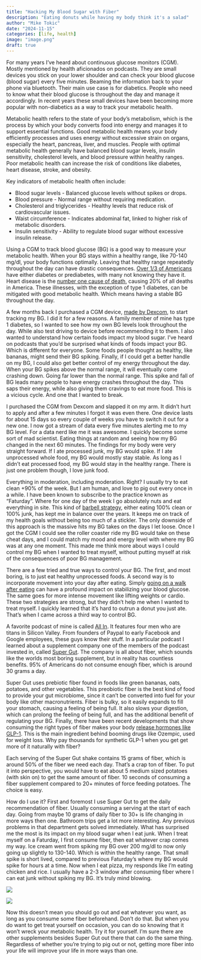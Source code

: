 ```yaml
---
title: "Hacking My Blood Sugar with Fiber"
description: "Eating donuts while having my body think it's a salad"
author: "Mike Tokic"
date: "2024-11-15"
categories: [life, health]
image: "image.png"
draft: true
---
```


For many years I've heard about continuous glucose monitors (CGM). Mostly mentioned by health aficionados on podcasts. They are small devices you stick on your lower shoulder and can check your blood glucose (blood sugar) every five minutes. Beaming the information back to your phone via bluetooth. Their main use case is for diabetics. People who need to know what their blood glucose is throughout the day and manage it accordingly. In recent years these small devices have been becoming more popular with non-diabetics as a way to track your metabolic health. 

Metabolic health refers to the state of your body’s metabolism, which is the process by which your body converts food into energy and manages it to support essential functions. Good metabolic health means your body efficiently processes and uses energy without excessive strain on organs, especially the heart, pancreas, liver, and muscles. People with optimal metabolic health generally have balanced blood sugar levels, insulin sensitivity, cholesterol levels, and blood pressure within healthy ranges. Poor metabolic health can increase the risk of conditions like diabetes, heart disease, stroke, and obesity.

Key indicators of metabolic health often include:

- Blood sugar levels - Balanced glucose levels without spikes or drops.
- Blood pressure - Normal range without requiring medication.
- Cholesterol and triglycerides - Healthy levels that reduce risk of cardiovascular issues.
- Waist circumference - Indicates abdominal fat, linked to higher risk of metabolic disorders.
- Insulin sensitivity - Ability to regulate blood sugar without excessive insulin release.

Using a CGM to track blood glucose (BG) is a good way to measure your metabolic health. When your BG stays within a healthy range, like 70-140 mg/dl, your body functions optimally. Leaving that healthy range repeatedly throughout the day can have drastic consequences. [Over 1/3 of Americans](https://www.cdc.gov/diabetes/communication-resources/diabetes-statistics.html#:~:text=Diabetes%201%20Diabetes%20About%2038%20million%20people%20have,health%20complications%3A%20...%205%20Common%20Types%20of%20Diabetes) have either diabetes or prediabetes, with many not knowing they have it. Heart disease is the [number one cause of death](https://www.healthline.com/health/leading-causes-of-death), causing 20% of all deaths in America. These illnesses, with the exception of type 1 diabetes, can be mitigated with good metabolic health. Which means having a stable BG throughout the day. 

A few months back I purchased a CGM device, [made by Dexcom](https://www.stelo.com/en-us), to start tracking my BG. I did it for a few reasons. A family member of mine has type 1 diabetes, so I wanted to see how my own BG levels look throughout the day. While also test driving to device before recommending it to them. I also wanted to understand how certain foods impact my blood sugar. I've heard on podcasts that you'd be surprised what kinds of foods impact your BG. Which is different for everyone. Some foods people thought as healthy, like bananas, might send their BG spiking. Finally, if I could get a better handle on my BG, I could also get better control of my energy throughout the day. When your BG spikes above the normal range, it will eventually come crashing down. Going far lower than the normal range. This spike and fall of BG leads many people to have energy crashes throughout the day. This saps their energy, while also giving them cravings to eat more food. This is a vicious cycle. And one that I wanted to break. 

I purchased the CGM from Dexcom and slapped it on my arm. It didn't hurt to apply and after a few minutes I forgot it was even there. One device lasts for about 15 days so every couple of weeks you have to switch it out for a new one. I now got a stream of data every five minutes alerting me to my BG level. For a data nerd like me it was awesome. I quickly become some sort of mad scientist. Eating things at random and seeing how my BG changed in the next 60 minutes. The findings for my body were very straight forward. If I ate processed junk, my BG would spike. If I ate unprocessed whole food, my BG would mostly stay stable. As long as I didn't eat processed food, my BG would stay in the healthy range. There is just one problem though, I love junk food. 

Everything in moderation, including moderation. Right? I usually try to eat clean +90% of the week. But I am human, and love to pig out every once in a while. I have been known to subscribe to the practice known as "Faturday". Where for one day of the week I go absolutely nuts and eat everything in site. This kind of [barbell strategy](https://www.investopedia.com/articles/investing/013114/barbell-investment-strategy.asp), either eating 100% clean or 100% junk, has kept me in balance over the years. It keeps me on track of my health goals without being too much of a stickler. The only downside of this approach is the massive hits my BG takes on the days I let loose. Once I got the CGM I could see the roller coaster ride my BG would take on these cheat days, and I could match my mood and energy level with where my BG was at any one moment. This made me think more about ways I could control my BG when I wanted to treat myself, without putting myself at risk of the consequences of poor BG management. 

There are a few tried and true ways to control your BG. The first, and most boring, is to just eat healthy unprocessed foods. A second way is to incorporate movement into your day after eating. Simply [going on a walk after eating](https://www.thehealthy.com/exercise/walking/blood-sugar-walking/) can have a profound impact on stabilizing your blood glucose. The same goes for more intense movement like lifting weights or cardio. These two strategies are strong, but they didn't help me when I wanted to treat myself. I quickly learned that it's hard to outrun a donut you just ate. That's when I came across a third way to control BG. 

A favorite podcast of mine is called [All In](https://allin.com/). It features four men who are titans in Silicon Valley. From founders of Paypal to early Facebook and Google employees, these guys know their stuff. In a particular podcast I learned about a supplement company one of the members of the podcast invested in, called [Super Gut](https://supergut.com/). The company is all about fiber, which sounds like the worlds most boring supplement, but in reality has countless benefits. 95% of Americans do not consume enough fiber, which is around 30 grams a day. 

Super Gut uses prebiotic fiber found in foods like green bananas, oats, potatoes, and other vegetables. This preobiotic fiber is the best kind of food to provide your gut microbiome, since it can't be converted into fuel for your body like other macronutrients. Fiber is bulky, so it easily expands to fill your stomach, causing a feeling of being full. It also slows your digestion, which can prolong the feeling of being full, and has the additional benefit of regulating your BG. Finally, there have been recent developments that show consuming the right types of fiber makes your body [release hormones like GLP-1](https://supergut.com/blog/natural-glp-1-how-to-produce-satiety-hormones-without-ozempic). This is the main ingredient behind booming drugs like Ozempic, used for weight loss. Why pay thousands for synthetic GLP-1 when you get get more of it naturally with fiber?  

Each serving of the Super Gut shake contains 15 grams of fiber, which is around 50% of the fiber we need each day. That's a crap ton of fiber. To put it into perspective, you would have to eat about 5 medium sized potatoes (with skin on) to get the same amount of fiber. 10 seconds of consuming a fiber supplement compared to 20+ minutes of force feeding potatoes. The choice is easy. 

How do I use it? First and foremost I use Super Gut to get the daily recommendation of fiber. Usually consuming a serving at the start of each day. Going from maybe 10 grams of daily fiber to 30+ is life changing in more ways then one. Bathroom trips get a lot more interesting. Any previous problems in that department gets solved immediately. What has surprised me the most is its impact on my blood sugar when I eat junk. When I treat myself on a Faturday, I first consume fiber, then eat whatever crap comes my way. Ice cream went from spiking my BG over 200 mg/dl to now only going up slightly to 130-140. Which is within the healthy range. That small spike is short lived, compared to previous Faturday's where my BG would spike for hours at a time. Now when I eat pizza, my responds like I'm eating chicken and rice. I usually have a 2-3 window after consuming fiber where I can eat junk without spiking my BG. It's truly mind blowing.

![](./chart1.png)

![](./chart2.png)

Now this doesn't mean you should go out and eat whatever you want, as long as you consume some fiber beforehand. Don't do that. But when you do want to get treat yourself on occasion, you can do so knowing that it won't wreck your metabolic health. Try it for yourself. I'm sure there are other supplements besides Super Gut out there that can do the same thing. Regardless of whether you're trying to pig out or not, getting more fiber into your life will improve your life in more ways than one. 